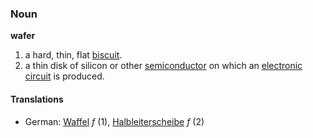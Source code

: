 ===Noun===
'''wafer'''

# a hard, thin, flat [[biscuit]].
# a thin disk of silicon or other [[semiconductor]] on which an [[electronic]] [[circuit]] is produced.

====Translations====
*German: [[Waffel]] ''f'' (1), [[Halbleiterscheibe]] ''f'' (2)